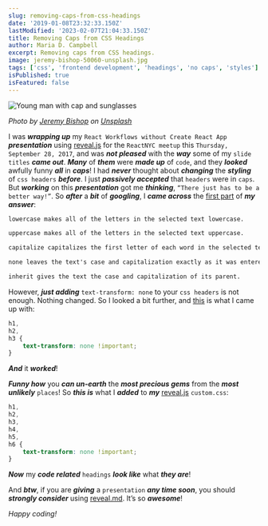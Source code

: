 ```yaml
---
slug: removing-caps-from-css-headings
date: '2019-01-08T23:32:33.150Z'
lastModified: '2023-02-07T21:04:33.150Z'
title: Removing Caps from CSS Headings
author: Maria D. Campbell
excerpt: Removing caps from CSS headings.
image: jeremy-bishop-50060-unsplash.jpg
tags: ['css', 'frontend development', 'headings', 'no caps', 'styles']
isPublished: true
isFeatured: false
---
```


![Young man with cap and sunglasses](jeremy-bishop-50060-unsplash.jpg)

*Photo by [Jeremy Bishop](https://unsplash.com/@jeremybishop) on [Unsplash](https://unsplash.com/photos/KskAuKwwZ5U)*

I was ***wrapping up*** my `React Workflows without Create React App` ***presentation***
using [reveal.js](https://revealjs.com/#/) for the `ReactNYC meetup` this
`Thursday, September 28, 2017`, and was ***not pleased*** with the ***way*** some of my
`slide titles` ***came out***. ***Many*** of ***them*** were ***made up*** of `code`, and they ***looked*** awfully funny ***all*** in ***caps***! I had ***never*** thought about ***changing*** the **_styling_** of `css headers` ***before***. I just ***passively accepted*** that `headers` were in `caps`. But ***working*** on this ***presentation*** got me ***thinking***, `“There just has to be a better way!”`. So ***after*** a ***bit*** of ***googling***, I ***came across*** the
[first part](https://css-tricks.com/almanac/properties/t/text-transform/) of ***my answer***:

```markdown
lowercase makes all of the letters in the selected text lowercase.

uppercase makes all of the letters in the selected text uppercase.

capitalize capitalizes the first letter of each word in the selected text.

none leaves the text's case and capitalization exactly as it was entered.

inherit gives the text the case and capitalization of its parent.
```

However, **_just adding_** `text-transform: none` to your `css headers` is not
enough. Nothing changed. So I looked a bit further, and
[this](https://kriesi.at/support/topic/remove-caps-in-headings-enfold-theme/) is
what I came up with:

```css
h1,
h2,
h3 {
    text-transform: none !important;
}
```

***And*** it ***worked***!

***Funny how*** you ***can un-earth*** the ***most precious gems*** from the ***most unlikely*** `places`! So ***this is*** what I **_added_** to ***my*** [reveal.js](https://revealjs.com/#/) `custom.css`:

```css
h1,
h2,
h3,
h4,
h5,
h6 {
    text-transform: none !important;
}
```

***Now*** my ***code related*** `headings` ***look like*** what ***they are***!

And **_btw_**, if you are ***giving*** a `presentation` ***any time soon***, you should
***strongly consider*** using [reveal.md](https://github.com/webpro/reveal-md). It’s so ***awesome***!

*Happy coding!*
